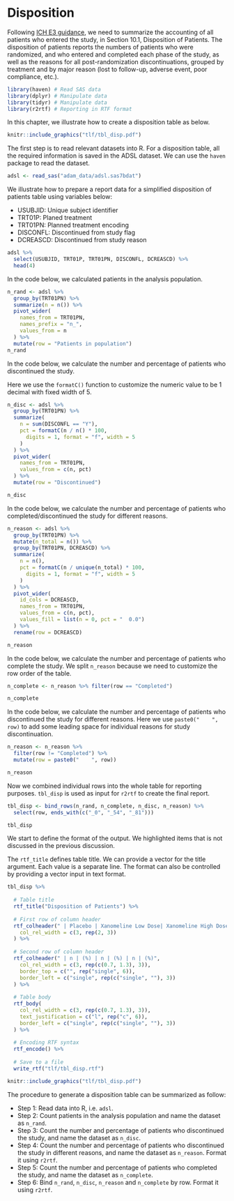 # Disposition {#disposition}

Following [ICH E3 guidance](https://database.ich.org/sites/default/files/E3_Guideline.pdf), we need to summarize the accounting of all patients who entered the study, in Section 10.1, Disposition of Patients.
The disposition of patients reports the numbers of patients who were randomized, and who entered and completed each phase of the study, as well as the reasons for all post-randomization discontinuations, grouped by treatment and by major reason (lost to follow-up, adverse event, poor compliance, etc.).

```r
library(haven) # Read SAS data
library(dplyr) # Manipulate data
library(tidyr) # Manipulate data
library(r2rtf) # Reporting in RTF format
```

In this chapter, we illustrate how to create a disposition table as below.

```r
knitr::include_graphics("tlf/tbl_disp.pdf")
```

The first step is to read relevant datasets into R.
For a disposition table, all the required information is saved in the ADSL dataset.
We can use the `haven` package to read the dataset.

```r
adsl <- read_sas("adam_data/adsl.sas7bdat")
```

We illustrate how to prepare a report data for a simplified disposition of patients table using variables below:

-   USUBJID: Unique subject identifier
-   TRT01P: Planed treatment
-   TRT01PN: Planned treatment encoding
-   DISCONFL: Discontinued from study flag
-   DCREASCD: Discontinued from study reason

```r
adsl %>%
  select(USUBJID, TRT01P, TRT01PN, DISCONFL, DCREASCD) %>%
  head(4)
```

In the code below, we calculated patients in the analysis population.

```r
n_rand <- adsl %>%
  group_by(TRT01PN) %>%
  summarize(n = n()) %>%
  pivot_wider(
    names_from = TRT01PN,
    names_prefix = "n_",
    values_from = n
  ) %>%
  mutate(row = "Patients in population")
n_rand
```

In the code below, we calculate the number and percentage of patients who discontinued the study.

Here we use the `formatC()` function to customize the numeric value to be 1 decimal with fixed width of 5.

```r
n_disc <- adsl %>%
  group_by(TRT01PN) %>%
  summarize(
    n = sum(DISCONFL == "Y"),
    pct = formatC(n / n() * 100,
      digits = 1, format = "f", width = 5
    )
  ) %>%
  pivot_wider(
    names_from = TRT01PN,
    values_from = c(n, pct)
  ) %>%
  mutate(row = "Discontinued")

n_disc
```

In the code below, we calculate the number and percentage of patients who completed/discontinued the study for different reasons.

```r
n_reason <- adsl %>%
  group_by(TRT01PN) %>%
  mutate(n_total = n()) %>%
  group_by(TRT01PN, DCREASCD) %>%
  summarize(
    n = n(),
    pct = formatC(n / unique(n_total) * 100,
      digits = 1, format = "f", width = 5
    )
  ) %>%
  pivot_wider(
    id_cols = DCREASCD,
    names_from = TRT01PN,
    values_from = c(n, pct),
    values_fill = list(n = 0, pct = "  0.0")
  ) %>%
  rename(row = DCREASCD)

n_reason
```

In the code below, we calculate the number and percentage of patients who complete the study.
We split `n_reason` because we need to customize the row order of the table.

```r
n_complete <- n_reason %>% filter(row == "Completed")

n_complete
```

In the code below, we calculate the number and percentage of patients who discontinued the study for different reasons.
Here we use `paste0("    ", row)` to add some leading space for individual reasons for study discontinuation.

```r
n_reason <- n_reason %>%
  filter(row != "Completed") %>%
  mutate(row = paste0("    ", row))

n_reason
```

Now we combined individual rows into the whole table for reporting purposes.
`tbl_disp` is used as input for `r2rtf` to create the final report.

```r
tbl_disp <- bind_rows(n_rand, n_complete, n_disc, n_reason) %>%
  select(row, ends_with(c("_0", "_54", "_81")))

tbl_disp
```

We start to define the format of the output.
We highlighted items that is not discussed in the previous discussion.

The `rtf_title` defines table title.
We can provide a vector for the title argument.
Each value is a separate line.
The format can also be controlled by providing a vector input in text format.

```r
tbl_disp %>%
  
  # Table title
  rtf_title("Disposition of Patients") %>%
  
  # First row of column header
  rtf_colheader(" | Placebo | Xanomeline Low Dose| Xanomeline High Dose",
    col_rel_width = c(3, rep(2, 3))
  ) %>%
  
  # Second row of column header
  rtf_colheader(" | n | (%) | n | (%) | n | (%)",
    col_rel_width = c(3, rep(c(0.7, 1.3), 3)),
    border_top = c("", rep("single", 6)),
    border_left = c("single", rep(c("single", ""), 3))
  ) %>%
  
  # Table body
  rtf_body(
    col_rel_width = c(3, rep(c(0.7, 1.3), 3)),
    text_justification = c("l", rep("c", 6)),
    border_left = c("single", rep(c("single", ""), 3))
  ) %>%
  
  # Encoding RTF syntax
  rtf_encode() %>%
  
  # Save to a file
  write_rtf("tlf/tbl_disp.rtf")
```

```r
knitr::include_graphics("tlf/tbl_disp.pdf")
```

The procedure to generate a disposition table can be summarized as follow:

-   Step 1: Read data into R, i.e. `adsl`.
-   Step 2: Count patients in the analysis population and name the dataset as `n_rand`.
-   Step 3: Count the number and percentage of patients who discontinued the study, and name the dataset as `n_disc`.
-   Step 4: Count the number and percentage of patients who discontinued the study in different reasons, and name the dataset as `n_reason`. Format it using `r2rtf`.
-   Step 5: Count the number and percentage of patients who completed the study, and name the dataset as `n_complete`.
-   Step 6: Bind `n_rand`, `n_disc`, `n_reason` and `n_complete` by row. Format it using `r2rtf`.
